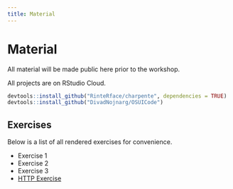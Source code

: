 ```yaml
---
title: Material
---
```


<div class="container" style="min-height:75vh;">

<h1>Material</h1>

All material will be made public here prior to the workshop.

All projects are on RStudio Cloud.

```r
devtools::install_github("RinteRface/charpente", dependencies = TRUE)
devtools::install_github("DivadNojnarg/OSUICode")
```

## Exercises

Below is a list of all rendered exercises for convenience.

- Exercise 1
- Exercise 2
- Exercise 3
- [HTTP Exercise](exercise-http.html)

</div>
